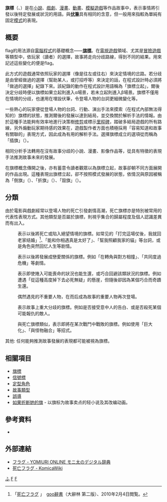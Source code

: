 {{noteTA|G1=Games}}
'''旗標'''（{{lang-en|flag}}、{{lang-ja|フラグ}}）是在[[小說|小說]]、[[戲劇|戲劇]]、[[漫畫|漫畫]]、[[動畫|動畫]]、[[模擬遊戲|模擬遊戲]]等作品故事中，表示事情將引發以後特定發展或狀況的用語。與'''[[伏筆|伏筆]]'''具有相同的含意，但一般用來指較為單純有固定[[模式|模式]]的表現。

== 概要 ==
flag的用法源自[[電腦程式|電腦程式]]的基礎概念——'''[[旗標|旗標]]'''。在[[電視遊戲|電視遊戲]]領域、尤其是[[冒險遊戲|冒險遊戲]]等類型中，依玩家（讀者）的選擇，故事將走向分歧路線，得到不同的結果。用來記述這些變化的便是flag。

此方式的遊戲通常依照玩家的選擇（像是往左或往右）來決定情境的岔路。若分歧是由曾經做過的選擇（幫助某人，或打招呼等）來決定的話，在程式設計時必須將「做過的選擇」紀錄下來。該紀錄的動作在程式設計用語稱為「旗標立起」，爾後決定分歧時便以旗標如果立起則進入α場景，若未立起則進入β場景。旗標不僅用在情境的分歧，也運用在埋設伏筆，令登場人物的台詞更細微變化等。

一些熱心的玩家便從登場人物的台詞、行動、演出手法來摸索（在程式內部無法得知的）旗標的狀態，推測爾後的發展以達到結局，並交換關於解析手法的情報。由於這種手法能夠有效率地進行決策樹[[修剪|修剪]]或標示[[里程碑|里程碑]]，踏破多結局遊戲的所有路線，另外煽動玩家期待感的效果在，遊戲製作者方面也積極採用「容易知道和故事有關聯的」表現方式，因此成為有用的解析手法。選擇旗標成立的選項從而稱為「插旗」（{{lang|ja|フラグを立てる}}）。

相同分析手法轉用在沒有故事分歧的小說、漫畫、影像作品等，從具有特徵的表現手法推測故事未來的發展。

在旗標概念傳開之後，亦有蓄意令讀者觀眾以為旗標立起，故事卻朝不同方面展開的作品出現。這種表現出旗標立起，卻不按照模式發展的狀態，依情況與原因被稱為「倒旗」（{{lang|ja|フラグが倒れる}}）、「折旗」（{{lang|ja|フラグを折った}}）、「毀旗」（{{lang|ja|フラグ壊し}}）。

== 分類 ==
由於電影與戲劇經常以登場人物的死亡引發劇情高潮，死亡旗標亦是特別被常用的代表性表現方式。其他類型是否屬於旗標，則視乎集合的歸屬程度及個人認識差異而有出入。

; {{nihongo|死亡旗標|死亡フラグ}}
: 表示以後將死亡或陷入絕望情境的旗標。如常见的「打完這場仗後，我就回老家结婚」<ref>「[http://dictionary.goo.ne.jp/leaf/jn/235723/m0u/ 死亡フラグ] {{Wayback|url=http://dictionary.goo.ne.jp/leaf/jn/235723/m0u/ |date=20160304202316 }}」　[[goo辭書|goo辭書]]（大辭林 第二版）、2010年2月4日閲覧。</ref>、「能和你相遇真是太好了」、「幫我照顧我家的貓」等台詞，或是角色突然回忆人生等剧情。

; {{nihongo|戀愛旗標|恋愛フラグ}}
: 表示以後將發展成戀愛關係的旗標。例如「在轉角與對方相撞」、「共同度過危機」等劇情。

; {{nihongo|生存旗標|生存フラグ}}
: 表示即使捲入可能喪命的狀況也能生還，或巧合回避該類狀況的旗標。例如遭遇「從這種高度掉下去必死無疑」的懸崖，但隨後卻因為某個巧合而奇蹟生還。

; {{nihongo|重逢旗標|再会フラグ}}
: 偶然遇見的不重要人物，在而后成為故事的重要人物再次登場。

; {{nihongo|分歧旗標|分岐フラグ}}
: 表示故事上重大分歧的旗標。例如是否接受意中人的告白、或是否殺死某個可能報仇的敵人。

; {{nihongo|戰敗旗標|負けフラグ}}
: 與死亡旗標類似，表示即將在某次戰鬥中戰敗的旗標。例如使用「巨大化」、「與怪物融合」等招式。

; 其他: 任何能夠推測故事發展的表現都可能被視為旗標。

== 相關項目 ==
*[[旗標|旗標]]
*[[信號標|信號標]]
*[[定型角色|定型角色]]
*[[故事類型|故事類型]]
*[[誤導|誤導]]
*[[如果折断她的旗|如果折断她的旗]] - 以旗标为故事卖点的轻小说及其改编动画。

==參考資料==
<div class="references-small">
<references></references>
</div>

* {{Cite book<!--|和書
-->|author=
|year=2006
|title=[[現代用語的基礎知識|現代用語の基礎知識2006]]
|publisher=[[自由国民社|自由国民社]]
|id=ISBN 4-426-10124-7
}}

== 外部連結 ==
*[http://www.yomiuri.co.jp/net/column/yougo/20070823nt0d.htm フラグ - YOMIURI ONLINE モニ太のデジタル辞典] {{Wayback|url=http://www.yomiuri.co.jp/net/column/yougo/20070823nt0d.htm |date=20080926002101 }}
*[http://wiki.komica.org/wiki/?%E6%AD%BB%E4%BA%A1%E3%83%95%E3%83%A9%E3%82%B0 死亡フラグ - KomicaWiki] {{Wayback|url=http://wiki.komica.org/wiki/?%E6%AD%BB%E4%BA%A1%E3%83%95%E3%83%A9%E3%82%B0 |date=20121115090903 }}

[[Category:日本動漫術語|ふ]]
[[Category:電子遊戲術語|F]]
[[Category:情節|F]]